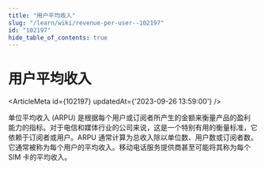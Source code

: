 ```yaml
---
title: "用户平均收入"
slug: "/learn/wiki/revenue-per-user--102197"
id: "102197"
hide_table_of_contents: true
---
```



# 用户平均收入

<ArticleMeta id={102197} updatedAt={'2023-09-26 13:59:00'} />
<div className='border-solid border-b border-t-0 my-4 border-[var(--ifm-color-gray-300)]' />

单位平均收入 (ARPU) 是根据每个用户或订阅者所产生的金额来衡量产品的盈利能力的指标。对于电信和媒体行业的公司来说，这是一个特别有用的衡量标准，它依赖于订阅者或用户。ARPU 通常计算为总收入除以单位数、用户数或订阅者数。它通常被称为每个用户的平均收入。移动电话服务提供商甚至可能将其称为每个 SIM 卡的平均收入。
